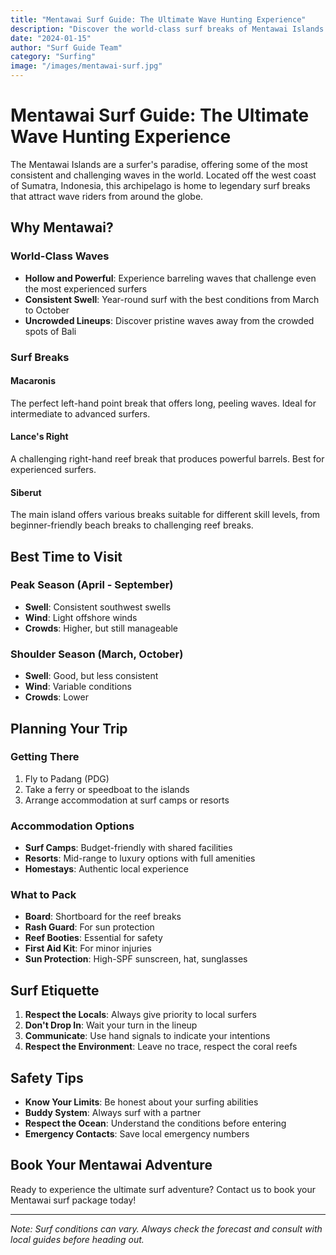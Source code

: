 ```yaml
---
title: "Mentawai Surf Guide: The Ultimate Wave Hunting Experience"
description: "Discover the world-class surf breaks of Mentawai Islands. Learn about the best spots, seasons, and how to plan your perfect surf trip."
date: "2024-01-15"
author: "Surf Guide Team"
category: "Surfing"
image: "/images/mentawai-surf.jpg"
---
```


# Mentawai Surf Guide: The Ultimate Wave Hunting Experience

The Mentawai Islands are a surfer's paradise, offering some of the most consistent and challenging waves in the world. Located off the west coast of Sumatra, Indonesia, this archipelago is home to legendary surf breaks that attract wave riders from around the globe.

## Why Mentawai?

### World-Class Waves
- **Hollow and Powerful**: Experience barreling waves that challenge even the most experienced surfers
- **Consistent Swell**: Year-round surf with the best conditions from March to October
- **Uncrowded Lineups**: Discover pristine waves away from the crowded spots of Bali

### Surf Breaks

#### Macaronis
The perfect left-hand point break that offers long, peeling waves. Ideal for intermediate to advanced surfers.

#### Lance's Right
A challenging right-hand reef break that produces powerful barrels. Best for experienced surfers.

#### Siberut
The main island offers various breaks suitable for different skill levels, from beginner-friendly beach breaks to challenging reef breaks.

## Best Time to Visit

### Peak Season (April - September)
- **Swell**: Consistent southwest swells
- **Wind**: Light offshore winds
- **Crowds**: Higher, but still manageable

### Shoulder Season (March, October)
- **Swell**: Good, but less consistent
- **Wind**: Variable conditions
- **Crowds**: Lower

## Planning Your Trip

### Getting There
1. Fly to Padang (PDG)
2. Take a ferry or speedboat to the islands
3. Arrange accommodation at surf camps or resorts

### Accommodation Options
- **Surf Camps**: Budget-friendly with shared facilities
- **Resorts**: Mid-range to luxury options with full amenities
- **Homestays**: Authentic local experience

### What to Pack
- **Board**: Shortboard for the reef breaks
- **Rash Guard**: For sun protection
- **Reef Booties**: Essential for safety
- **First Aid Kit**: For minor injuries
- **Sun Protection**: High-SPF sunscreen, hat, sunglasses

## Surf Etiquette

1. **Respect the Locals**: Always give priority to local surfers
2. **Don't Drop In**: Wait your turn in the lineup
3. **Communicate**: Use hand signals to indicate your intentions
4. **Respect the Environment**: Leave no trace, respect the coral reefs

## Safety Tips

- **Know Your Limits**: Be honest about your surfing abilities
- **Buddy System**: Always surf with a partner
- **Respect the Ocean**: Understand the conditions before entering
- **Emergency Contacts**: Save local emergency numbers

## Book Your Mentawai Adventure

Ready to experience the ultimate surf adventure? Contact us to book your Mentawai surf package today!

---

*Note: Surf conditions can vary. Always check the forecast and consult with local guides before heading out.*